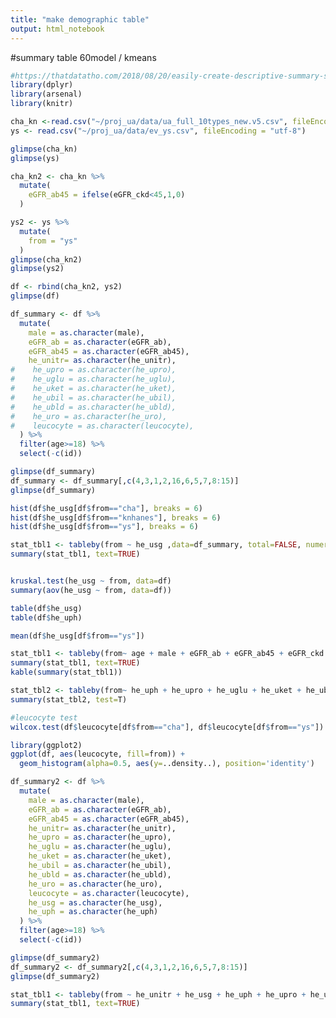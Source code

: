 ```yaml
---
title: "make demographic table"
output: html_notebook
---
```

#summary table 60model / kmeans
```r
#https://thatdatatho.com/2018/08/20/easily-create-descriptive-summary-statistic-tables-r-studio/
library(dplyr)
library(arsenal)
library(knitr)

cha_kn <-read.csv("~/proj_ua/data/ua_full_10types_new.v5.csv", fileEncoding = 'utf-8')
ys <- read.csv("~/proj_ua/data/ev_ys.csv", fileEncoding = "utf-8")

glimpse(cha_kn)
glimpse(ys)
```
```r
cha_kn2 <- cha_kn %>%
  mutate(
    eGFR_ab45 = ifelse(eGFR_ckd<45,1,0)
  )

ys2 <- ys %>%
  mutate(
    from = "ys"
  )
glimpse(cha_kn2)
glimpse(ys2)

df <- rbind(cha_kn2, ys2)
glimpse(df)
```
```r
df_summary <- df %>%
  mutate(
    male = as.character(male),
    eGFR_ab = as.character(eGFR_ab),
    eGFR_ab45 = as.character(eGFR_ab45),
    he_unitr= as.character(he_unitr),
#    he_upro = as.character(he_upro),
#    he_uglu = as.character(he_uglu),
#    he_uket = as.character(he_uket),
#    he_ubil = as.character(he_ubil),
#    he_ubld = as.character(he_ubld),
#    he_uro = as.character(he_uro),
#    leucocyte = as.character(leucocyte),
  ) %>%
  filter(age>=18) %>%
  select(-c(id))

glimpse(df_summary)
df_summary <- df_summary[,c(4,3,1,2,16,6,5,7,8:15)]
glimpse(df_summary)
```
```r

hist(df$he_usg[df$from=="cha"], breaks = 6)
hist(df$he_usg[df$from=="knhanes"], breaks = 6)
hist(df$he_usg[df$from=="ys"], breaks = 6)

stat_tbl1 <- tableby(from ~ he_usg ,data=df_summary, total=FALSE, numeric.test="kwt")
summary(stat_tbl1, text=TRUE)


kruskal.test(he_usg ~ from, data=df)
summary(aov(he_usg ~ from, data=df))

table(df$he_usg)
table(df$he_uph)

mean(df$he_usg[df$from=="ys"])
```


```r
stat_tbl1 <- tableby(from~ age + male + eGFR_ab + eGFR_ab45 + eGFR_ckd + he_unitr + he_usg ,data=df_summary, total=FALSE)
summary(stat_tbl1, text=TRUE)
kable(summary(stat_tbl1))
```

```r
stat_tbl2 <- tableby(from~ he_uph + he_upro + he_uglu + he_uket + he_ubil + he_ubld + he_uro + leucocyte, data=df_summary, total=F, numeric.stats=c("medianrange","q1q3"), numeric.test="kwt")
summary(stat_tbl2, test=T)

#leucocyte test
wilcox.test(df$leucocyte[df$from=="cha"], df$leucocyte[df$from=="ys"])

library(ggplot2)
ggplot(df, aes(leucocyte, fill=from)) +
  geom_histogram(alpha=0.5, aes(y=..density..), position='identity')
```

```r
df_summary2 <- df %>%
  mutate(
    male = as.character(male),
    eGFR_ab = as.character(eGFR_ab),
    eGFR_ab45 = as.character(eGFR_ab45),
    he_unitr= as.character(he_unitr),
    he_upro = as.character(he_upro),
    he_uglu = as.character(he_uglu),
    he_uket = as.character(he_uket),
    he_ubil = as.character(he_ubil),
    he_ubld = as.character(he_ubld),
    he_uro = as.character(he_uro),
    leucocyte = as.character(leucocyte),
    he_usg = as.character(he_usg),
    he_uph = as.character(he_uph)
  ) %>%
  filter(age>=18) %>%
  select(-c(id))

glimpse(df_summary2)
df_summary2 <- df_summary2[,c(4,3,1,2,16,6,5,7,8:15)]
glimpse(df_summary2)

stat_tbl1 <- tableby(from ~ he_unitr + he_usg + he_uph + he_upro + he_uglu + he_uket + he_ubil + he_ubld + he_uro + leucocyte, data=df_summary2, total=FALSE, numeric.test="kwt")
summary(stat_tbl1, text=TRUE)
```